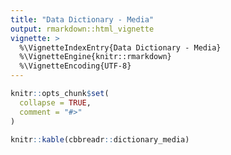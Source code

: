 ```yaml
---
title: "Data Dictionary - Media"
output: rmarkdown::html_vignette
vignette: >
  %\VignetteIndexEntry{Data Dictionary - Media}
  %\VignetteEngine{knitr::rmarkdown}
  %\VignetteEncoding{UTF-8}
---
```


```r
knitr::opts_chunk$set(
  collapse = TRUE,
  comment = "#>"
)
```

```r
knitr::kable(cbbreadr::dictionary_media)
```
